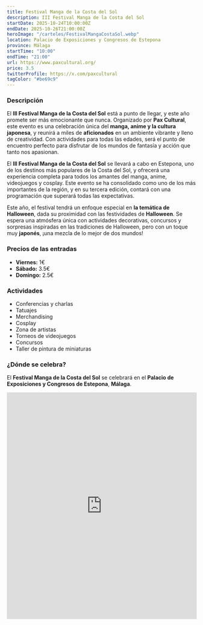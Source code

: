 ```yaml
---
title: Festival Manga de la Costa del Sol
description: III Festival Manga de la Costa del Sol
startDate: 2025-10-24T10:00:00Z
endDate: 2025-10-26T21:00:00Z
heroImage: "/carteles/FestivalMangaCostaSol.webp"
location: Palacio de Exposiciones y Congresos de Estepona
province: Málaga
startTime: "10:00"
endTime: "21:00"
url: https://www.paxcultural.org/
price: 3.5
twitterProfile: https://x.com/paxcultural
tagColor: "#be69c9"
---
```


### Descripción

El **III Festival Manga de la Costa del Sol** está a punto de llegar, y este año promete ser más emocionante que nunca. Organizado por **Pax Cultural**, este evento es una celebración única del **manga, anime y la cultura japonesa**, y reunirá a miles de **aficionados** en un ambiente vibrante y lleno de creatividad. Con actividades para todas las edades, será el punto de encuentro perfecto para disfrutar de los mundos de fantasía y acción que tanto nos apasionan.

El **III Festival Manga de la Costa del Sol** se llevará a cabo en Estepona, uno de los destinos más populares de la Costa del Sol, y ofrecerá una experiencia completa para todos los amantes del manga, anime, videojuegos y cosplay. Este evento se ha consolidado como uno de los más importantes de la región, y en su tercera edición, contará con una programación que superará todas las expectativas.

Este año, el festival tendrá un enfoque especial en **la temática de Halloween**, dada su proximidad con las festividades de **Halloween**. Se espera una atmósfera única con actividades decorativas, concursos y sorpresas inspiradas en las tradiciones de Halloween, pero con un toque muy **japonés**, ¡una mezcla de lo mejor de dos mundos!

### Precios de las entradas

+ **Viernes:** 1€
+ **Sábado:** 3.5€
+ **Domingo:** 2.5€

### Actividades

+ Conferencias y charlas
+ Tatuajes
+ Merchandising
+ Cosplay
+ Zona de artistas
+ Torneos de videojuegos
+ Concursos
+ Taller de pintura de miniaturas

### ¿Dónde se celebra?

El **Festival Manga de la Costa del Sol** se celebrará en el **Palacio de Exposiciones y Congresos de Estepona**, **Málaga**.

<iframe src="https://www.google.com/maps/embed?pb=!1m18!1m12!1m3!1d3421.4481698260906!2d-5.1295950363068545!3d36.43054976263008!2m3!1f0!2f0!3f0!3m2!1i1024!2i768!4f13.1!3m3!1m2!1s0xd0cd41693287ed3%3A0xe16f1296b99d3917!2sPalacio%20de%20Exposiciones%20y%20Congresos%20de%20Estepona!5e0!3m2!1ses!2ses!4v1758618259703!5m2!1ses!2ses" width="100%" height="600" style="border:0;" allowfullscreen="" loading="lazy" referrerpolicy="no-referrer-when-downgrade"></iframe>
